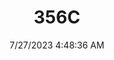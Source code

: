 ---
width: 5846
height: 3897
title: 356C
description: Red on Black 1965 Porsche 356C Coupe shot in Austin, TX.
date: 7/27/2023 4:48:36 AM
cameraMake: Sony
cameraModel: ILCE-7M3
lens: E 35-150mm F2.0-F2.8 A058
settingsfStop: f/3.2
settingsISO: ISO 250
settingsShutter: 1/160
settingsFocalLength: 150 mm
---
